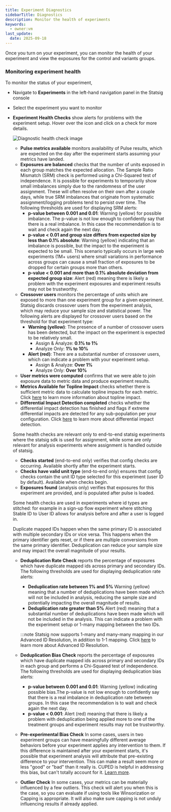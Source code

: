```yaml
---
title: Experiment Diagnostics
sidebarTitle: Diagnostics
description: Monitor the health of experiments
keywords:
  - owner:vm
last_update:
  date: 2025-09-18
---
```


Once you turn on your experiment, you can monitor the health of your experiment and view the exposures for the control and variants groups.

### Monitoring experiment health

To monitor the status of your experiment,

- Navigate to **Experiments** in the left-hand navigation panel in the Statsig console
- Select the experiment you want to monitor
- **Experiment Health Checks** show alerts for problems with the experiment setup. Hover over the icon and click on a check for more details.

  ![Diagnostic health check image](https://github.com/statsig-io/docs/assets/5475308/8b557e40-2473-45e1-ac0c-bd61a2eb5208)

  - **Pulse metrics available** monitors availability of Pulse results, which are expected on the day after the experiment starts assuming your metrics have landed.
  - **Exposures are balanced** checks that the number of units exposed in each group matches the expected allocation. The Sample Ratio Mismatch (SRM) check is performed using a Chi-Squared test of independence. It is possible for experiments to temporarily show small imbalances simply due to the randomness of the user assignment. These will often resolve on their own after a couple days, while true SRM imbalances that originate from systematic assignment/logging problems tend to persist over time. The following thresholds are used for displaying SRM alerts:
    - **p-value between 0.001 and 0.01**: Warning (yellow) for possible imbalance. The p-value is not low enough to confidently say that there is a real imbalance. In this case the recommendation is to wait and check again the next day.
    - **p-value < 0.01 and group size differs from expected size by less than 0.1% absolute**: Warning (yellow) indicating that an imbalance is possible, but the impact to the experiment is expected to be small. This scenario typically occurs in large web experiments (1M+ users) where small variations in performance across groups can cause a small fraction of exposures to be dropped for certain groups more than others.
    - **p-value < 0.001 and more than 0.1% absolute deviation from expected group size**: Alert (red) meaning there is likely a problem with the experiment exposures and experiment results may not be trustworthy.
  - **Crossover users** monitors the percentage of units which are exposed to more than one experiment group for a given experiment. Statsig discards crossover users from the experiment analysis, which may reduce your sample size and statistical power. The following alerts are displayed for crossover users based on the threshold for that experiment type:
    - **Warning (yellow)**: The presence of a number of crossover users has been detected, but the impact on the experiment is expected to be relatively small.
      - Assign & Analyze: **0.1% to 1%**
      - Analyze Only: **1% to 10%**
    - **Alert (red)**: There are a substantial number of crossover users, which can indicate a problem with your experiment setup.
      - Assign & Analyze: **Over 1%**
      - Analyze Only: **Over 10%**
  - **User metrics were computed** confirms that we were able to join exposure data to metric data and produce experiment results.
  - **Metrics Available for Topline Impact** checks whether there is sufficient metric data to calculate topline impacts for each metric. Click [here](/stats-engine/topline-impact) to learn more information about topline impact.
  - **Differential Impact Detection completed** checks whether the differential impact detection has finished and flags if extreme differential impacts are detected for any sub-population per your configuration. Click [here](/experiments-plus/differential-impact-detection) to learn more about differential impact detection.

  Some health checks are relevant only to end-to-end statsig experiments where the statsig sdk is used for assignment, while some are only relevant for analysis experiments where assignment is handled outside of statsig.

  - **Checks started** (end-to-end only) verifies that config checks are occurring. Available shortly after the experiment starts.
  - **Checks have valid unit type** (end-to-end only) ensures that config checks contain the unit ID type selected for this experiment (user ID by default). Available when checks begin.
  - **Exposures found** (analysis only) verifies that exposures for this experiment are provided, and is populated after pulse is loaded.

  Some health checks are used in experiments where id types are stitched: for example in a sign-up flow experiment where stitching Stable ID to User ID allows for analysis before and after a user is logged in.

  Duplicate mapped IDs happen when the same primary ID is associated with multiple secondary IDs or vice versa. This happens when the primary identifier gets reset, or if there are multiple conversions from the same primary identifier. Deduplication can reduce your sample size and may impact the overall magnitude of your results.

  - **Deduplication Rate Check** reports the percentage of exposures which have duplicate mapped ids across primary and secondary IDs. The following thresholds are used for displaying deduplication rate alerts:
    - **Deduplication rate between 1% and 5%** Warning (yellow) meaning that a number of deduplications have been made which will not be included in analysis, reducing the sample size and potentially impacting the overall magnitude of results.
    - **Deduplication rate greater than 5%** Alert (red) meaning that a substantial number of deduplications have been made which will not be included in the analysis. This can indicate a problem with the experiment setup or 1-many mapping between the two IDs.
    
    :::note
    Statsig now supports 1-many and many-many mapping in our Advanced ID Resolution, in addition to 1-1 mapping. Click [here](/statsig-warehouse-native/features/id-resolution) to learn more about Advanced ID Resolution.
  - **Deduplication Bias Check** reports the percentage of exposures which have duplicate mapped ids across primary and secondary IDs in each group and performs a Chi-Squared test of independence. The following thresholds are used for displaying deduplication bias alerts:

    - **p-value between 0.001 and 0.01**: Warning (yellow) indicating possible bias.The p-value is not low enough to confidently say that there is a real imbalance in deduplication rate between groups. In this case the recommendation is to wait and check again the next day.
    - **p-value < 0.001**: Alert (red) meaning that there is likely a problem with deduplication being applied more to one of the treatment groups and experiment results may not be trustworthy.

  - **Pre-experimental Bias Check** In some cases, users in two experiment groups can have meaningfully different average behaviors before your experiment applies any intervention to them. If this difference is maintained after your experiment starts, it's possible that experiment analysis will attribute that pre-existing difference to your intervention. This can make a result seem more or less "good" or "bad" than it really is. CUPED is helpful in addressing this bias, but can't totally account for it. [Learn more](/stats-engine/pre-experiment-bias).
  - **Outlier Check** In some cases, your metrics can be materially influenced by a few outliers. This check will alert you when this is the case, so you can evaluate if using tools like Winsorization or Capping is appropriate. It will also make sure capping is not unduly influencing results if already applied.
